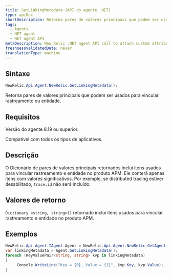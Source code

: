 ```yaml
---
title: GetLinkingMetadata (API do agente .NET)
type: apiDoc
shortDescription: Retorna pares de valores principais que podem ser usados para vincular rastreamento ou entidade.
tags:
  - Agents
  - NET agent
  - NET agent API
metaDescription: New Relic .NET agent API call to attach custom attributes to your transaction data.
freshnessValidatedDate: never
translationType: machine
---
```


## Sintaxe

```cs
NewRelic.Api.Agent.NewRelic.GetLinkingMetadata();
```

Retorna pares de valores principais que podem ser usados para vincular rastreamento ou entidade.

## Requisitos

Versão do agente 8.19 ou superior.

Compatível com todos os tipos de aplicativos.

## Descrição

O Dicionário de pares de valores principais retornados inclui itens usados para vincular rastreamento e entidade no produto APM. Ele conterá apenas itens com valores significativos. Por exemplo, se distributed tracing estiver desabilitado, `trace.id` não será incluído.

## Valores de retorno

`Dictionary <string, string>()` retornado inclui itens usados para vincular rastreamento e entidade no produto APM.

## Exemplos

```cs
NewRelic.Api.Agent.IAgent Agent = NewRelic.Api.Agent.NewRelic.GetAgent();
var linkingMetadata = Agent.GetLinkingMetadata();
foreach (KeyValuePair<string, string> kvp in linkingMetadata)
{
     Console.WriteLine("Key = {0}, Value = {1}", kvp.Key, kvp.Value);
}
```